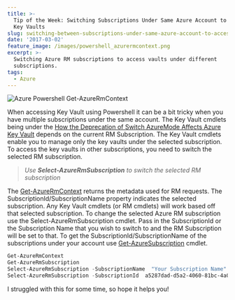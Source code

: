 ```yaml
---
title: >-
  Tip of the Week: Switching Subscriptions Under Same Azure Account to Access
  Key Vaults
slug: switching-between-subscriptions-under-same-azure-account-to-access-key-vault
date: '2017-03-02'
feature_image: /images/powershell_azurermcontext.png
excerpt: >-
  Switching Azure RM subscriptions to access vaults under different
  subscriptions.
tags:
  - Azure
---
```

![Azure Powershell Get-AzureRmContext](/images/powershell_azurermcontext.png)

When accessing Key Vault using Powershell it can be a bit tricky when you have multiple subscriptions under the same account. The Key Vault cmdlets being under the [How the Deprecation of Switch AzureMode Affects Azure Key Vault](/blog/how-the-deprecation-of-switch-azuremode-affects-azure-key-vault/) depends on the current RM Subscription. The Key Vault cmdlets enable you to manage only the key vaults under the selected subscription. To access the key vaults in other subscriptions, you need to switch the selected RM subscription.

> _Use **Select-AzureRmSubscription** to switch the selected RM subscription_

The [Get-AzureRmContext](https://docs.microsoft.com/en-us/powershell/resourcemanager/azurerm.profile/v2.2.0/get-azurermcontext) returns the metadata used for RM requests. The SubscriptionId/SubscriptionName property indicates the selected subscription. Any Key Vault cmdlets (or RM cmdlets) will work based off that selected subscription. To change the selected Azure RM subscription use the Select-AzureRmSubscription cmdlet. Pass in the SubscriptionId or the Subscription Name that you wish to switch to and the RM Subscription will be set to that. To get the SubscriptionId/SubscriptionName of the subscriptions under your account use [Get-AzureSubscription](https://msdn.microsoft.com/en-us/library/dn495302.aspx) cmdlet.

```powershell
Get-AzureRmContext
Get-AzureRmSubscription
Select-AzureRmSubscription -SubscriptionName  "Your Subscription Name"
Select-AzureRmSubscription -SubscriptionId  a5287dad-d5a2-4060-81bc-4a06c7087e72

```

I struggled with this for some time, so hope it helps you!
